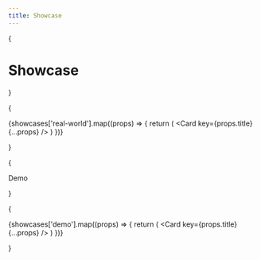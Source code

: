 ```yaml
---
title: Showcase
---
```


{<h1 className="mt-10 mb-10 text-center text-[2.5rem] font-bold tracking-tight">Showcase</h1>}


{<div className="grid grid-cols-1 gap-8 sm:grid-cols-1 md:grid-cols-2 lg:grid-cols-3 justify-items-center">
  {showcases['real-world'].map((props) => {
    return (
      <Card key={props.title} {...props} />
    )
  })}
</div>}

{<p className="mt-10 mb-10 text-center text-[2rem] font-bold">Demo</p>}

{<div className="grid grid-cols-1 gap-8 sm:grid-cols-1 md:grid-cols-2 lg:grid-cols-3 justify-items-center">
  {showcases['demo'].map((props) => {
    return (
      <Card key={props.title} {...props} />
    )
  })}
</div>}
